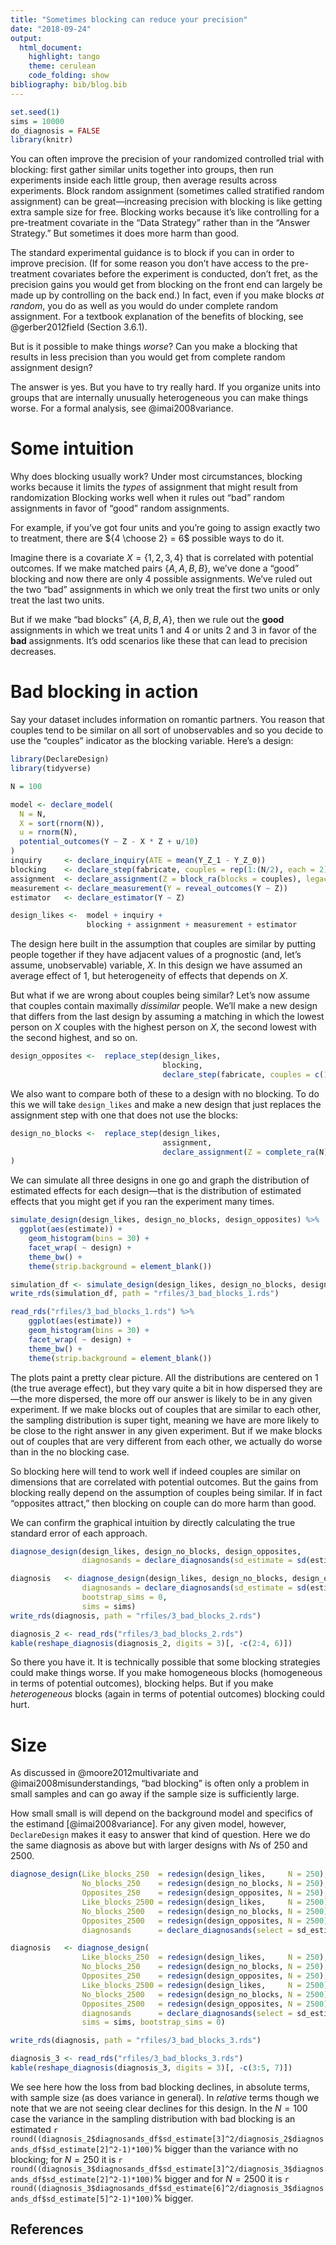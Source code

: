 ```yaml
---
title: "Sometimes blocking can reduce your precision"
date: "2018-09-24"
output:
  html_document:
    highlight: tango
    theme: cerulean
    code_folding: show
bibliography: bib/blog.bib
---
```


```r
set.seed(1)
sims = 10000
do_diagnosis = FALSE
library(knitr)
```

You can often improve the precision of your randomized controlled trial with blocking: first gather similar units together into groups, then run experiments inside each little group, then average results across experiments. Block random assignment (sometimes called stratified random assignment) can be great---increasing precision with blocking is like getting extra sample size for free. Blocking works because it's like controlling for a pre-treatment covariate in the "Data Strategy" rather than in the "Answer Strategy." But sometimes it does more harm than good.

The standard experimental guidance is to block if you can in order to improve precision. (If for some reason you don't have access to the pre-treatment covariates before the experiment is conducted, don't fret, as the precision gains you would get from blocking on the front end can largely be made up by controlling on the back end.) In fact, even if you make blocks *at random*, you do as well as you would do under complete random assignment. For a textbook explanation of the benefits of blocking, see @gerber2012field (Section 3.6.1).

But is it possible to make things *worse*? Can you make a blocking that results in less precision than you would get from complete random assignment design?

The answer is yes. But you have to try really hard. If you organize units into groups that are internally unusually heterogeneous you can make things worse. For a formal analysis, see @imai2008variance.

# Some intuition

Why does blocking usually work? Under most circumstances, blocking works because it limits the *types* of assignment that might result from randomization Blocking works well when it rules out "bad" random assignments in favor of "good" random assignments.

For example, if you've got four units and you're going to assign exactly two to treatment, there are ${4 \choose 2} = 6$ possible ways to do it.

Imagine there is a covariate $X = \{1, 2, 3, 4\}$ that is correlated with potential outcomes. If we make matched pairs $\{A, A, B, B\}$, we've done a "good" blocking and now there are only 4 possible assignments. We've ruled out the two "bad" assignments in which we only treat the first two units or only treat the last two units.

But if we make "bad blocks" $\{A, B, B, A\}$, then we rule out the **good** assignments in which we treat units 1 and 4 or units 2 and 3 in favor of the **bad** assignments. It's odd scenarios like these that can lead to precision decreases.

# Bad blocking in action

Say your dataset includes information on romantic partners. You reason that couples tend to be similar on all sort of unobservables and so you decide to use the "couples" indicator as the blocking variable. Here's a design:


```r
library(DeclareDesign)
library(tidyverse)

N = 100

model <- declare_model(
  N = N, 
  X = sort(rnorm(N)), 
  u = rnorm(N), 
  potential_outcomes(Y ~ Z - X * Z + u/10)
)
inquiry     <- declare_inquiry(ATE = mean(Y_Z_1 - Y_Z_0))
blocking    <- declare_step(fabricate, couples = rep(1:(N/2), each = 2))
assignment  <- declare_assignment(Z = block_ra(blocks = couples), legacy = FALSE)
measurement <- declare_measurement(Y = reveal_outcomes(Y ~ Z))
estimator   <- declare_estimator(Y ~ Z)

design_likes <-  model + inquiry +
                 blocking + assignment + measurement + estimator
```


The design here built in the assumption that couples are similar by putting people together if they have adjacent values of a prognostic (and, let's assume, unobservable) variable, $X$. In this design we have assumed an average effect of 1, but heterogeneity of effects that depends on $X$.

But what if we are wrong about couples being similar? Let's now assume that couples contain maximally *dissimilar* people. We'll make a new design that differs from the last design by assuming a matching in which the lowest person on $X$ couples with the highest person on $X$, the second lowest with the second highest, and so on.

```r
design_opposites <-  replace_step(design_likes,
                                  blocking,
                                  declare_step(fabricate, couples = c(1:(N/2), (N/2):1)))
```

We also want to compare both of these to a design with no blocking. To do this we will take `design_likes` and make a new design that just replaces the assignment step with one that does not use the blocks:


```r
design_no_blocks <-  replace_step(design_likes,
                                  assignment,
                                  declare_assignment(Z = complete_ra(N), legacy = FALSE)
)
```

We can simulate all three designs in one go and graph the distribution of estimated effects for each design---that is the distribution of estimated effects that you might get if you ran the experiment many times.


```r
simulate_design(design_likes, design_no_blocks, design_opposites) %>%
  ggplot(aes(estimate)) +
    geom_histogram(bins = 30) +
    facet_wrap( ~ design) +
    theme_bw() +
    theme(strip.background = element_blank())
```

```r
simulation_df <- simulate_design(design_likes, design_no_blocks, design_opposites, sims = sims)
write_rds(simulation_df, path = "rfiles/3_bad_blocks_1.rds")
```


```r
read_rds("rfiles/3_bad_blocks_1.rds") %>%
    ggplot(aes(estimate)) +
    geom_histogram(bins = 30) +
    facet_wrap( ~ design) +
    theme_bw() +
    theme(strip.background = element_blank())
```

The plots paint a pretty clear picture. All the distributions are centered on 1 (the true average effect), but they vary quite a bit in how dispersed they are---the more dispersed, the more off our answer is likely to be in any given experiment. If we make blocks out of couples that are similar to each other, the sampling distribution is super tight, meaning we have are more likely to be close to the right answer in any given experiment. But if we make blocks out of couples that are very different from each other, we actually do worse than in the no blocking case.

So blocking here will tend to work well if indeed couples are similar on dimensions that are  correlated with potential outcomes. But the gains from blocking really depend on the assumption of couples being similar. If in fact "opposites attract," then blocking on couple can do more harm than good.

We can confirm the graphical intuition by directly calculating the true standard error of each approach.

```r
diagnose_design(design_likes, design_no_blocks, design_opposites,
                diagnosands = declare_diagnosands(sd_estimate = sd(estimate)))
```

```r
diagnosis   <- diagnose_design(design_likes, design_no_blocks, design_opposites,
                diagnosands = declare_diagnosands(sd_estimate = sd(estimate)),
                bootstrap_sims = 0,
                sims = sims)
write_rds(diagnosis, path = "rfiles/3_bad_blocks_2.rds")
```


```r
diagnosis_2 <- read_rds("rfiles/3_bad_blocks_2.rds")
kable(reshape_diagnosis(diagnosis_2, digits = 3)[, -c(2:4, 6)])
```

So there you have it. It is technically possible that some blocking strategies could make things worse. If you make homogeneous blocks (homogeneous in terms of potential outcomes), blocking helps. But if you make *heterogeneous* blocks (again in terms of potential outcomes) blocking could hurt.

# Size

As discussed in @moore2012multivariate and @imai2008misunderstandings, "bad blocking" is often only a problem in small samples and can go away if the sample size is sufficiently large.

How small small is will depend on the background model and specifics of the estimand [@imai2008variance]. For any given model, however, `DeclareDesign` makes it easy to answer that kind of question. Here we do the same diagnosis as above but with larger designs with $N$s of 250 and 2500.

```r
diagnose_design(Like_blocks_250  = redesign(design_likes,     N = 250),
                No_blocks_250    = redesign(design_no_blocks, N = 250),
                Opposites_250    = redesign(design_opposites, N = 250),
                Like_blocks_2500 = redesign(design_likes,     N = 2500),
                No_blocks_2500   = redesign(design_no_blocks, N = 2500),
                Opposites_2500   = redesign(design_opposites, N = 2500),
                diagnosands      = declare_diagnosands(select = sd_estimate))
```


```r
diagnosis   <- diagnose_design(
                Like_blocks_250  = redesign(design_likes,     N = 250),
                No_blocks_250    = redesign(design_no_blocks, N = 250),
                Opposites_250    = redesign(design_opposites, N = 250),
                Like_blocks_2500 = redesign(design_likes,     N = 2500),
                No_blocks_2500   = redesign(design_no_blocks, N = 2500),
                Opposites_2500   = redesign(design_opposites, N = 2500),
                diagnosands      = declare_diagnosands(select = sd_estimate),
                sims = sims, bootstrap_sims = 0)

write_rds(diagnosis, path = "rfiles/3_bad_blocks_3.rds")
```


```r
diagnosis_3 <- read_rds("rfiles/3_bad_blocks_3.rds")
kable(reshape_diagnosis(diagnosis_3, digits = 3)[, -c(3:5, 7)])
```

We see here how the loss from bad blocking declines, in absolute terms, with sample size (as does variance in general). In *relative* terms though we note that we are not seeing clear declines for this design. In the $N = 100$ case the variance in the sampling distribution with bad blocking is an estimated `r round((diagnosis_2$diagnosands_df$sd_estimate[3]^2/diagnosis_2$diagnosands_df$sd_estimate[2]^2-1)*100)`%  bigger than the variance with no blocking; for $N = 250$ it is `r round((diagnosis_3$diagnosands_df$sd_estimate[3]^2/diagnosis_3$diagnosands_df$sd_estimate[2]^2-1)*100)`% bigger and for $N = 2500$ it is `r round((diagnosis_3$diagnosands_df$sd_estimate[6]^2/diagnosis_3$diagnosands_df$sd_estimate[5]^2-1)*100)`% bigger.


## References
